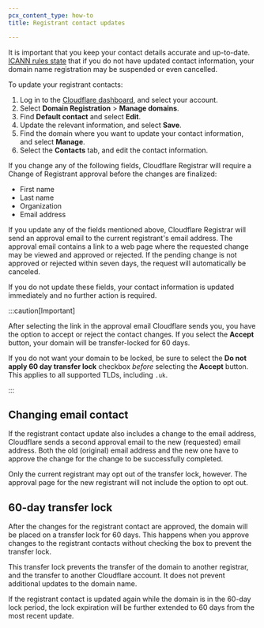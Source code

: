 ```yaml
---
pcx_content_type: how-to
title: Registrant contact updates

---
```


It is important that you keep your contact details accurate and up-to-date. [ICANN rules state](https://www.icann.org/resources/pages/registrant-contact-information-wdrp-2017-08-31-en) that if you do not have updated contact information, your domain name registration may be suspended or even cancelled.

To update your registrant contacts:

1. Log in to the [Cloudflare dashboard](https://dash.cloudflare.com/login), and select your account.
2. Select **Domain Registration** > **Manage domains**.
3. Find **Default contact** and select **Edit**.
4. Update the relevant information, and select **Save**.
5. Find the domain where you want to update your contact information, and select **Manage**.
6. Select the **Contacts** tab, and edit the contact information.

If you change any of the following fields, Cloudflare Registrar will require a Change of Registrant approval before the changes are finalized:

* First name
* Last name
* Organization
* Email address

If you update any of the fields mentioned above, Cloudflare Registrar will send an approval email to the current registrant's email address. The approval email contains a link to a web page where the requested change may be viewed and approved or rejected. If the pending change is not approved or rejected within seven days, the request will automatically be canceled.

If you do not update these fields, your contact information is updated immediately and no further action is required.

:::caution[Important]


After selecting the link in the approval email Cloudflare sends you, you have the option to accept or reject the contact changes. If you select the **Accept** button, your domain will be transfer-locked for 60 days.

If you do not want your domain to be locked, be sure to select the **Do not apply 60 day transfer lock** checkbox *before* selecting the **Accept** button. This applies to all supported TLDs, including `.uk`.


:::

## Changing email contact

If the registrant contact update also includes a change to the email address, Cloudflare sends a second approval email to the new (requested) email address. Both the old (original) email address and the new one have to approve the change for the change to be successfully completed.

Only the current registrant may opt out of the transfer lock, however. The approval page for the new registrant will not include the option to opt out.

## 60-day transfer lock

After the changes for the registrant contact are approved, the domain will be placed on a transfer lock for 60 days. This happens when you approve changes to the registrant contacts without checking the box to prevent the transfer lock.

This transfer lock prevents the transfer of the domain to another registrar, and the transfer to another Cloudflare account. It does not prevent additional updates to the domain name.

If the registrant contact is updated again while the domain is in the 60-day lock period, the lock expiration will be further extended to 60 days from the most recent update.
